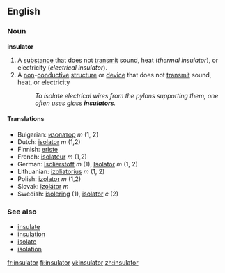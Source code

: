 ==English==

===Noun===
'''insulator'''
# A [[substance]] that does not [[transmit]] sound, heat (''thermal insulator''), or electricity (''electrical insulator'').
# A [[non]]-[[conductive]] [[structure]] or [[device]] that does not [[transmit]] sound, heat, or electricity
#:''To isolate electrical wires from the pylons supporting them, one often uses glass '''insulators'''.''

====Translations====
*Bulgarian: [[изолатор]] ''m'' (1, 2)
*Dutch: [[isolator]] ''m'' (1,2)
*Finnish: [[eriste]]
*French: [[isolateur]] ''m'' (1,2)
*German: [[Isolierstoff]] ''m'' (1), [[Isolator]] ''m'' (1, 2)
*Lithuanian: [[izoliatorius]] ''m'' (1, 2)
*Polish: [[izolator]] ''m'' (1,2)
*Slovak: [[izolátor]] ''m''
*Swedish: [[isolering]] (1), [[isolator]] ''c'' (2)
===See also===
*[[insulate]]
*[[insulation]]
*[[isolate]]
*[[isolation]]

[[fr:insulator]]
[[fi:insulator]]
[[vi:insulator]]
[[zh:insulator]]